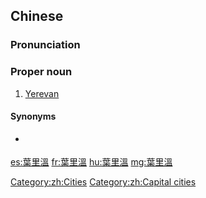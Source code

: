 ==Chinese==
{{zh-forms|s=叶里温|gloss=-}}

===Pronunciation===
{{zh-pron
|m=Yèlǐwēn
|c=jip6 lei5 wan1
|cat=pn
}}

===Proper noun===
{{zh-proper noun}}

# {{lb|zh|Taiwan}} [[Yerevan]] {{gloss|capital city of Armenia}}

====Synonyms====
* {{qualifier|Mainland China}} {{zh-l|埃里溫}}

[[Category:zh:Cities]]
[[Category:zh:Capital cities]]

[[es:葉里溫]]
[[fr:葉里溫]]
[[hu:葉里溫]]
[[mg:葉里溫]]